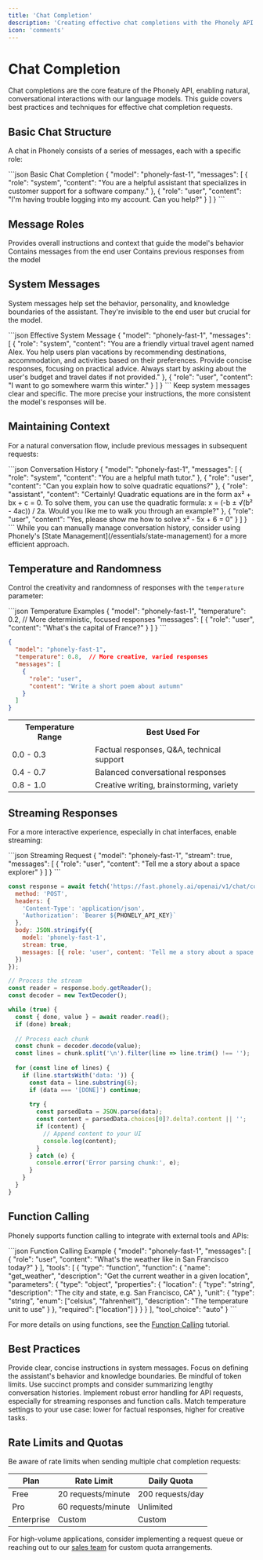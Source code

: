 ```yaml
---
title: 'Chat Completion'
description: 'Creating effective chat completions with the Phonely API'
icon: 'comments'
---
```


# Chat Completion

Chat completions are the core feature of the Phonely API, enabling natural, conversational interactions with our language models. This guide covers best practices and techniques for effective chat completion requests.

## Basic Chat Structure

A chat in Phonely consists of a series of messages, each with a specific role:

<CodeGroup>
```json Basic Chat Completion
{
  "model": "phonely-fast-1",
  "messages": [
    {
      "role": "system",
      "content": "You are a helpful assistant that specializes in customer support for a software company."
    },
    {
      "role": "user",
      "content": "I'm having trouble logging into my account. Can you help?"
    }
  ]
}
```
</CodeGroup>

## Message Roles

<CardGroup cols={3}>
  <Card title="System" icon="gear">
    Provides overall instructions and context that guide the model's behavior
  </Card>
  <Card title="User" icon="user">
    Contains messages from the end user
  </Card>
  <Card title="Assistant" icon="robot">
    Contains previous responses from the model
  </Card>
</CardGroup>

## System Messages

System messages help set the behavior, personality, and knowledge boundaries of the assistant. They're invisible to the end user but crucial for the model.

<CodeGroup>
```json Effective System Message
{
  "model": "phonely-fast-1",
  "messages": [
    {
      "role": "system",
      "content": "You are a friendly virtual travel agent named Alex. You help users plan vacations by recommending destinations, accommodation, and activities based on their preferences. Provide concise responses, focusing on practical advice. Always start by asking about the user's budget and travel dates if not provided."
    },
    {
      "role": "user",
      "content": "I want to go somewhere warm this winter."
    }
  ]
}
```
</CodeGroup>

<Tip>
  Keep system messages clear and specific. The more precise your instructions, the more consistent the model's responses will be.
</Tip>

## Maintaining Context

For a natural conversation flow, include previous messages in subsequent requests:

<CodeGroup>
```json Conversation History
{
  "model": "phonely-fast-1",
  "messages": [
    {
      "role": "system",
      "content": "You are a helpful math tutor."
    },
    {
      "role": "user",
      "content": "Can you explain how to solve quadratic equations?"
    },
    {
      "role": "assistant",
      "content": "Certainly! Quadratic equations are in the form ax² + bx + c = 0. To solve them, you can use the quadratic formula: x = (-b ± √(b² - 4ac)) / 2a. Would you like me to walk you through an example?"
    },
    {
      "role": "user",
      "content": "Yes, please show me how to solve x² - 5x + 6 = 0"
    }
  ]
}
```
</CodeGroup>

<Note>
  While you can manually manage conversation history, consider using Phonely's [State Management](/essentials/state-management) for a more efficient approach.
</Note>

## Temperature and Randomness

Control the creativity and randomness of responses with the `temperature` parameter:

<CodeGroup>
```json Temperature Examples
{
  "model": "phonely-fast-1",
  "temperature": 0.2,  // More deterministic, focused responses
  "messages": [
    {
      "role": "user",
      "content": "What's the capital of France?"
    }
  ]
}
```

```json Creative Response
{
  "model": "phonely-fast-1",
  "temperature": 0.8,  // More creative, varied responses
  "messages": [
    {
      "role": "user",
      "content": "Write a short poem about autumn"
    }
  ]
}
```
</CodeGroup>

<table>
  <tr>
    <th>Temperature Range</th>
    <th>Best Used For</th>
  </tr>
  <tr>
    <td>0.0 - 0.3</td>
    <td>Factual responses, Q&A, technical support</td>
  </tr>
  <tr>
    <td>0.4 - 0.7</td>
    <td>Balanced conversational responses</td>
  </tr>
  <tr>
    <td>0.8 - 1.0</td>
    <td>Creative writing, brainstorming, variety</td>
  </tr>
</table>

## Streaming Responses

For a more interactive experience, especially in chat interfaces, enable streaming:

<CodeGroup>
```json Streaming Request
{
  "model": "phonely-fast-1",
  "stream": true,
  "messages": [
    {
      "role": "user",
      "content": "Tell me a story about a space explorer"
    }
  ]
}
```

```javascript Client Example (Node.js)
const response = await fetch('https://fast.phonely.ai/openai/v1/chat/completions', {
  method: 'POST',
  headers: {
    'Content-Type': 'application/json',
    'Authorization': `Bearer ${PHONELY_API_KEY}`
  },
  body: JSON.stringify({
    model: 'phonely-fast-1',
    stream: true,
    messages: [{ role: 'user', content: 'Tell me a story about a space explorer' }]
  })
});

// Process the stream
const reader = response.body.getReader();
const decoder = new TextDecoder();

while (true) {
  const { done, value } = await reader.read();
  if (done) break;
  
  // Process each chunk
  const chunk = decoder.decode(value);
  const lines = chunk.split('\n').filter(line => line.trim() !== '');
  
  for (const line of lines) {
    if (line.startsWith('data: ')) {
      const data = line.substring(6);
      if (data === '[DONE]') continue;
      
      try {
        const parsedData = JSON.parse(data);
        const content = parsedData.choices[0]?.delta?.content || '';
        if (content) {
          // Append content to your UI
          console.log(content);
        }
      } catch (e) {
        console.error('Error parsing chunk:', e);
      }
    }
  }
}
```
</CodeGroup>

## Function Calling

Phonely supports function calling to integrate with external tools and APIs:

<CodeGroup>
```json Function Calling Example
{
  "model": "phonely-fast-1",
  "messages": [
    {
      "role": "user",
      "content": "What's the weather like in San Francisco today?"
    }
  ],
  "tools": [
    {
      "type": "function",
      "function": {
        "name": "get_weather",
        "description": "Get the current weather in a given location",
        "parameters": {
          "type": "object",
          "properties": {
            "location": {
              "type": "string",
              "description": "The city and state, e.g. San Francisco, CA"
            },
            "unit": {
              "type": "string",
              "enum": ["celsius", "fahrenheit"],
              "description": "The temperature unit to use"
            }
          },
          "required": ["location"]
        }
      }
    }
  ],
  "tool_choice": "auto"
}
```
</CodeGroup>

For more details on using functions, see the [Function Calling](/guides/tutorials/function-calling) tutorial.

## Best Practices

<AccordionGroup>
  <Accordion title="Keep system messages focused">
    Provide clear, concise instructions in system messages. Focus on defining the assistant's behavior and knowledge boundaries.
  </Accordion>
  
  <Accordion title="Optimize token usage">
    Be mindful of token limits. Use succinct prompts and consider summarizing lengthy conversation histories.
  </Accordion>
  
  <Accordion title="Error handling">
    Implement robust error handling for API requests, especially for streaming responses and function calls.
  </Accordion>
  
  <Accordion title="Use appropriate temperature">
    Match temperature settings to your use case: lower for factual responses, higher for creative tasks.
  </Accordion>
</AccordionGroup>

## Rate Limits and Quotas

Be aware of rate limits when sending multiple chat completion requests:

| Plan | Rate Limit | Daily Quota |
| --- | --- | --- |
| Free | 20 requests/minute | 200 requests/day |
| Pro | 60 requests/minute | Unlimited |
| Enterprise | Custom | Custom |

For high-volume applications, consider implementing a request queue or reaching out to our [sales team](mailto:sales@phonely.ai) for custom quota arrangements. 